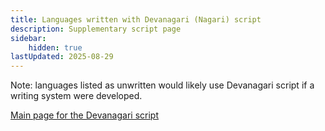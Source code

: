 ```yaml
---
title: Languages written with Devanagari (Nagari) script
description: Supplementary script page
sidebar:
    hidden: true
lastUpdated: 2025-08-29
---
```



Note: languages listed as unwritten would likely use Devanagari script if a writing system were developed.

<WsList script='Deva' />

[Main page for the Devanagari script](/scrlang/scripts/deva)

